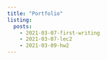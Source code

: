 ```yaml
---
title: "Portfolio"
listing: 
  posts:
    - 2021-03-07-first-writing
    - 2021-03-07-lec2
    - 2021-03-09-hw2
---
```

